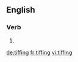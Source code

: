 ==English==

===Verb===
{{head|en|present participle}}

# {{present participle of|tiff|lang=en|nocat=1}}

[[de:tiffing]]
[[fr:tiffing]]
[[vi:tiffing]]